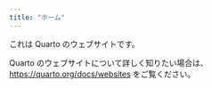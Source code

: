 ```yaml
---
title: "ホーム"
---
```


これは Quarto のウェブサイトです。

Quarto のウェブサイトについて詳しく知りたい場合は、<https://quarto.org/docs/websites> をご覧ください。
